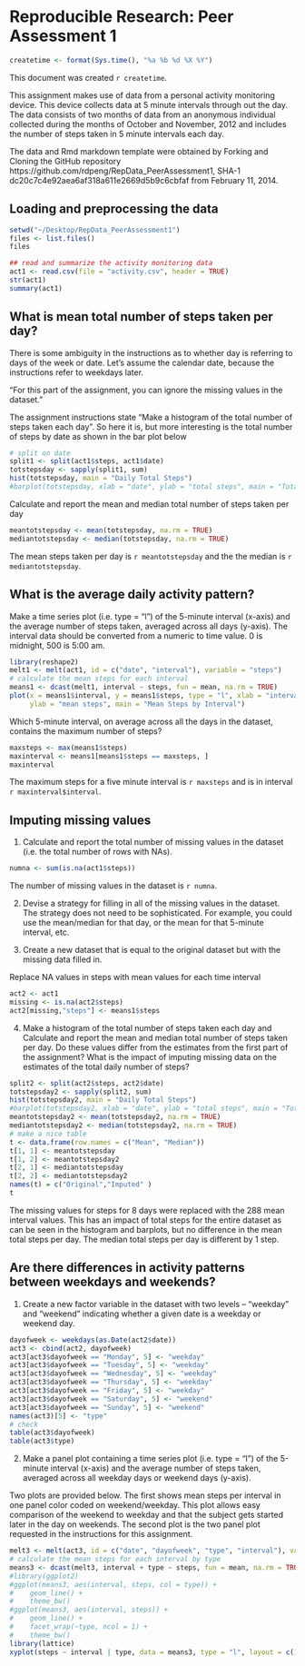 # Reproducible Research: Peer Assessment 1

```r
createtime <- format(Sys.time(), "%a %b %d %X %Y")
```

This document was created `r createtime`.

This assignment makes use of data from a personal activity monitoring device. This device collects data at 5 minute intervals through out the day. The data consists of two months of data from an anonymous individual collected during the months of October and November, 2012 and includes the number of steps taken in 5 minute intervals each day.

The data and Rmd markdown template were obtained by Forking and Cloning the GitHub repository https://github.com/rdpeng/RepData_PeerAssessment1, SHA-1 dc20c7c4e92aea6af318a611e2669d5b9c6cbfaf from February 11, 2014.

## Loading and preprocessing the data
```r
setwd("~/Desktop/RepData_PeerAssessment1")
files <- list.files()
files

## read and summarize the activity monitoring data
act1 <- read.csv(file = "activity.csv", header = TRUE)
str(act1)
summary(act1)
```

## What is mean total number of steps taken per day?
There is some ambiguity in the instructions as to whether day is referring to days of the week or date.  Let's assume the calendar date, because the instructions refer to weekdays later.

"For this part of the assignment, you can ignore the missing values in the dataset."

The assignment instructions state "Make a histogram of the total number of steps taken each day".  So here it is, but more interesting is the total number of steps by date as shown in the bar plot below


```r
# split on date
split1 <- split(act1$steps, act1$date)
totstepsday <- sapply(split1, sum)
hist(totstepsday, main = "Daily Total Steps")
#barplot(totstepsday, xlab = "date", ylab = "total steps", main = "Total Steps by Date")
```

Calculate and report the mean and median total number of steps taken per day

```r
meantotstepsday <- mean(totstepsday, na.rm = TRUE)
mediantotstepsday <- median(totstepsday, na.rm = TRUE)
```

The mean steps taken per day is `r meantotstepsday` and the the median is `r mediantotstepsday`.

## What is the average daily activity pattern?

Make a time series plot (i.e. type = "l") of the 5-minute interval (x-axis) and the average number of steps taken, averaged across all days (y-axis).  The interval data should be converted from a numeric to time value.  0 is midnight, 500 is 5:00 am.

```r
library(reshape2)
melt1 <- melt(act1, id = c("date", "interval"), variable = "steps")
# calculate the mean steps for each interval
means1 <- dcast(melt1, interval ~ steps, fun = mean, na.rm = TRUE)
plot(x = means1$interval, y = means1$steps, type = "l", xlab = "interval", 
     ylab = "mean steps", main = "Mean Steps by Interval")
```


Which 5-minute interval, on average across all the days in the dataset, contains the maximum number of steps?

```r
maxsteps <- max(means1$steps)
maxinterval <- means1[means1$steps == maxsteps, ]
maxinterval
```

The maximum steps for a five minute interval is `r maxsteps` and is in interval `r maxinterval$interval`.


## Imputing missing values

1. Calculate and report the total number of missing values in the dataset (i.e. the total number of rows with NAs).

```r
numna <- sum(is.na(act1$steps))
```

The number of missing values in the dataset is `r numna`.

2. Devise a strategy for filling in all of the missing values in the dataset. The strategy does not need to be sophisticated. For example, you could use the mean/median for that day, or the mean for that 5-minute interval, etc.

3.  Create a new dataset that is equal to the original dataset but with the missing data filled in.

Replace NA values in steps with mean values for each time interval
```r
act2 <- act1
missing <- is.na(act2$steps)
act2[missing,"steps"] <- means1$steps
```

4. Make a histogram of the total number of steps taken each day and Calculate and report the mean and median total number of steps taken per day. Do these values differ from the estimates from the first part of the assignment? What is the impact of imputing missing data on the estimates of the total daily number of steps?

```r
split2 <- split(act2$steps, act2$date)
totstepsday2 <- sapply(split2, sum)
hist(totstepsday2, main = "Daily Total Steps")
#barplot(totstepsday2, xlab = "date", ylab = "total steps", main = "Total Steps by Date")
meantotstepsday2 <- mean(totstepsday2, na.rm = TRUE)
mediantotstepsday2 <- median(totstepsday2, na.rm = TRUE)
# make a nice table
t <- data.frame(row.names = c("Mean", "Median"))
t[1, 1] <- meantotstepsday
t[1, 2] <- meantotstepsday2
t[2, 1] <- mediantotstepsday
t[2, 2] <- mediantotstepsday2
names(t) = c("Original","Imputed" )
t
```

The missing values for steps for 8 days were replaced with the 288 mean interval values.  This has an impact of total steps for the entire dataset as can be seen in the histogram and barplots, but no difference in the mean total steps per day.  The median total steps per day is different by 1 step.

## Are there differences in activity patterns between weekdays and weekends?

1. Create a new factor variable in the dataset with two levels – “weekday” and “weekend” indicating whether a given date is a weekday or weekend day.

```r
dayofweek <- weekdays(as.Date(act2$date))
act3 <- cbind(act2, dayofweek)
act3[act3$dayofweek == "Monday", 5] <- "weekday"
act3[act3$dayofweek == "Tuesday", 5] <- "weekday"
act3[act3$dayofweek == "Wednesday", 5] <- "weekday"
act3[act3$dayofweek == "Thursday", 5] <- "weekday"
act3[act3$dayofweek == "Friday", 5] <- "weekday"
act3[act3$dayofweek == "Saturday", 5] <- "weekend"
act3[act3$dayofweek == "Sunday", 5] <- "weekend"
names(act3)[5] <- "type"
# check
table(act3$dayofweek)
table(act3$type)
```


2. Make a panel plot containing a time series plot (i.e. type = "l") of the 5-minute interval (x-axis) and the average number of steps taken, averaged across all weekday days or weekend days (y-axis). 

Two plots are provided below.  The first shows mean steps per interval in one panel color coded on weekend/weekday.  This plot allows easy comparison of the weekend to weekday and that the subject gets started later in the day on weekends.  The second plot is the two panel plot requested in the instructions for this assignment.


```r
melt3 <- melt(act3, id = c("date", "dayofweek", "type", "interval"), variable = "steps")
# calculate the mean steps for each interval by type
means3 <- dcast(melt3, interval + type ~ steps, fun = mean, na.rm = TRUE)
#library(ggplot2)
#ggplot(means3, aes(interval, steps, col = type)) + 
#    geom_line() +
#    theme_bw()
#ggplot(means3, aes(interval, steps)) +
#    geom_line() +
#    facet_wrap(~type, ncol = 1) +
#    theme_bw()
library(lattice)
xyplot(steps ~ interval | type, data = means3, type = "l", layout = c(1,2))
```

